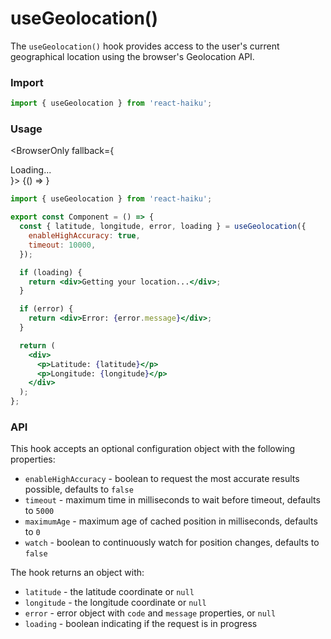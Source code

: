 # useGeolocation()

The `useGeolocation()` hook provides access to the user's current geographical location using the browser's Geolocation API.

### Import

```jsx
import { useGeolocation } from 'react-haiku';
```

### Usage


<BrowserOnly fallback={<div>Loading...</div>}>
  {() => <UseGeolocationDemo />}
</BrowserOnly>

```jsx
import { useGeolocation } from 'react-haiku';

export const Component = () => {
  const { latitude, longitude, error, loading } = useGeolocation({
    enableHighAccuracy: true,
    timeout: 10000,
  });

  if (loading) {
    return <div>Getting your location...</div>;
  }

  if (error) {
    return <div>Error: {error.message}</div>;
  }

  return (
    <div>
      <p>Latitude: {latitude}</p>
      <p>Longitude: {longitude}</p>
    </div>
  );
};
```

### API

This hook accepts an optional configuration object with the following properties:

- `enableHighAccuracy` - boolean to request the most accurate results possible, defaults to `false`
- `timeout` - maximum time in milliseconds to wait before timeout, defaults to `5000`
- `maximumAge` - maximum age of cached position in milliseconds, defaults to `0`
- `watch` - boolean to continuously watch for position changes, defaults to `false`

The hook returns an object with:

- `latitude` - the latitude coordinate or `null`
- `longitude` - the longitude coordinate or `null`
- `error` - error object with `code` and `message` properties, or `null`
- `loading` - boolean indicating if the request is in progress
